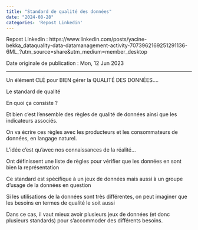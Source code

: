 ---
title: "Standard de qualité des données"
date: "2024-08-28"
categories: 'Repost Linkedin'
---

Repost Linkedin : https://www.linkedin.com/posts/yacine-bekka_dataquality-data-datamanagement-activity-7073962169251291136-6ML_?utm_source=share&utm_medium=member_desktop

Date originale de publication : Mon, 12 Jun 2023

---

Un élément CLÉ pour BIEN gérer la QUALITÉ DES DONNÉES….

Le standard de qualité 

En quoi ça consiste ?

Et bien c'est l'ensemble des règles de qualité de données ainsi que les indicateurs associés.

On va écrire ces règles avec les producteurs et les consommateurs de données, en langage naturel.

L'idée c'est qu'avec nos connaissances de la réalité…

Ont définissent une liste de règles pour vérifier que les données en sont bien la représentation

Ce standard est spécifique à un jeux de données mais aussi à un groupe d'usage de la données en question

Si les utilisations de la données sont très différentes, on peut imaginer que les besoins en termes de qualité le soit aussi

Dans ce cas, il vaut mieux avoir plusieurs jeux de données (et donc plusieurs standards) pour s'accommoder des différents besoins.